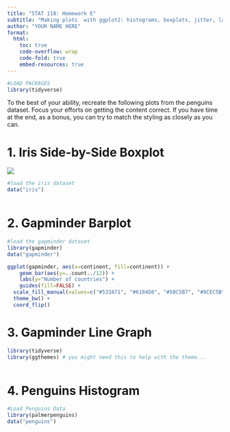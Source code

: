 ```yaml
---
title: "STAT 118: Homework E"
subtitle: "Making plots  with ggplot2: histograms, boxplots, jitter, labels"
author: "YOUR NAME HERE"
format:
  html: 
    toc: true
    code-overflow: wrap
    code-fold: true
    embed-resources: true
---
```


```r
#LOAD PACKAGES 
library(tidyverse)
```

To the best of your ability, recreate the following plots from the penguins dataset. Focus your efforts on getting the content correct. If you have time at the end, as a bonus, you can try to match the styling as closely as you can.


# 1. Iris Side-by-Side Boxplot

![](https://github.com/emalcolmwhite/emalcolmwhite.github.io/blob/main/courses/stat0118/images/iris_boxplot.jpg?raw=true)

```r
#load the iris dataset
data("iris")
```


```r

```

# 2. Gapminder Barplot

```r
#load the gapminder dataset
library(gapminder)
data("gapminder")
```


```r
ggplot(gapminder, aes(x=continent, fill=continent)) + 
    geom_bar(aes(y=..count../12)) +
    labs(y="Number of countries") +
    guides(fill=FALSE) + 
  scale_fill_manual(values=c("#533A71", "#6184D8", "#50C5B7", "#9CEC5B", "#F0F465")) + 
  theme_bw() +
  coord_flip()
```

# 3. Gapminder Line Graph

```r
library(tidyverse)
library(ggthemes) # you might need this to help with the theme... 
```


```r

```

# 4. Penguins Histogram

```r
#Load Penguins Data
library(palmerpenguins)
data("penguins")
```

```r

```
